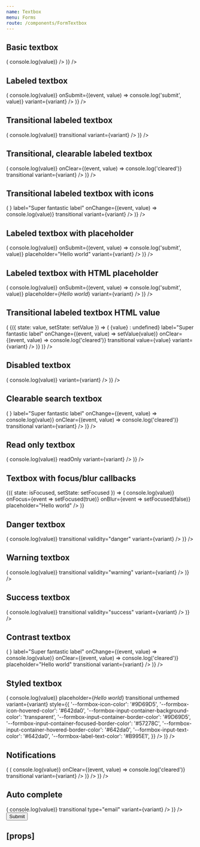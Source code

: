 ```yaml
---
name: Textbox
menu: Forms
route: /components/FormTextbox
---
```



<PageTitle title="Textbox" src="components/Form/Textbox" />

## Basic textbox

<Playground>
  <ThemeWrapper>
    <Looper
      list={variants}
      render={variant => (
        <Rhythm py={3}>
          <FormComponentDemo property="value" initialValue="Hello world" key={variant} unwrapped>
            <Textbox variant={variant} onChange={(event, value) => console.log(value)} />
          </FormComponentDemo>
        </Rhythm>
      )}
    />
  </ThemeWrapper>
</Playground>

## Labeled textbox

<Playground>
  <ThemeWrapper>
    <Looper
      list={variants}
      render={variant => (
        <Rhythm py={3}>
          <FormComponentDemo property="value" initialValue="Hello world" key={variant} unwrapped>
            <Textbox
              label="Super fantastic label"
              onChange={(event, value) => console.log(value)}
              onSubmit={(event, value) => console.log('submit', value)}
              variant={variant}
            />
          </FormComponentDemo>
        </Rhythm>
      )}
    />
  </ThemeWrapper>
</Playground>

## Transitional labeled textbox

<Playground>
  <ThemeWrapper>
    <Looper
      list={variants}
      render={variant => (
        <Rhythm py={3}>
          <FormComponentDemo property="value" key={variant} unwrapped>
            <Textbox
              label="Super fantastic label"
              onChange={(event, value) => console.log(value)}
              transitional
              variant={variant}
            />
          </FormComponentDemo>
        </Rhythm>
      )}
    />
  </ThemeWrapper>
</Playground>

## Transitional, clearable labeled textbox

<Playground>
  <ThemeWrapper>
    <Looper
      list={variants}
      render={variant => (
        <Rhythm py={3}>
          <FormComponentDemo property="value" key={variant} unwrapped>
            <Textbox
              clearable
              label="Super fantastic label"
              onChange={(event, value) => console.log(value)}
              onClear={(event, value) => console.log('cleared')}
              transitional
              variant={variant}
            />
          </FormComponentDemo>
        </Rhythm>
      )}
    />
  </ThemeWrapper>
</Playground>

## Transitional labeled textbox with icons

<Playground>
  <ThemeWrapper>
    <Looper
      list={variants}
      render={variant => (
        <Rhythm py={3}>
          <FormComponentDemo property="value" key={variant} unwrapped>
            <Textbox
              iconBefore={SearchIcon}
              iconAfter={<SpinnerIcon size={14} />}
              label="Super fantastic label"
              onChange={(event, value) => console.log(value)}
              transitional
              variant={variant}
            />
          </FormComponentDemo>
        </Rhythm>
      )}
    />
  </ThemeWrapper>
</Playground>

## Labeled textbox with placeholder

<Playground>
  <ThemeWrapper>
    <Looper
      list={variants}
      render={variant => (
        <Rhythm py={3}>
          <FormComponentDemo property="value" key={variant} unwrapped>
            <Textbox
              label="Super fantastic label"
              onChange={(event, value) => console.log(value)}
              onSubmit={(event, value) => console.log('submit', value)}
              placeholder="Hello world"
              variant={variant}
            />
          </FormComponentDemo>
        </Rhythm>
      )}
    />
  </ThemeWrapper>
</Playground>

## Labeled textbox with HTML placeholder

<Playground>
  <ThemeWrapper>
    <Looper
      list={variants}
      render={variant => (
        <Rhythm py={3}>
          <FormComponentDemo property="value" key={variant} unwrapped>
            <Textbox
              label="Super fantastic label"
              onChange={(event, value) => console.log(value)}
              onSubmit={(event, value) => console.log('submit', value)}
              placeholder={<i>Hello world</i>}
              variant={variant}
            />
          </FormComponentDemo>
        </Rhythm>
      )}
    />
  </ThemeWrapper>
</Playground>

## Transitional labeled textbox HTML value

<Playground>
  <ThemeWrapper>
    <Looper
      list={variants}
      render={variant => (
        <StateWrapper>
          {({ state: value, setState: setValue }) => (
            <Rhythm py={3} style={{ maxWidth: 400 }} grouped>
              <Textbox
                alwaysUseFormatting
                clearable
                formattedValue={value ? <i>{value}</i> : undefined}
                label="Super fantastic label"
                onChange={(event, value) => setValue(value)}
                onClear={(event, value) => console.log('cleared')}
                transitional
                value={value}
                variant={variant}
              />
            </Rhythm>
          )}
        </StateWrapper>
      )}
    />
  </ThemeWrapper>
</Playground>

## Disabled textbox

<Playground>
  <ThemeWrapper>
    <Looper
      list={variants}
      render={variant => (
        <Rhythm py={3}>
          <FormComponentDemo property="value" initialValue="Hello world" key={variant} unwrapped>
            <Textbox
              disabled
              label="Super fantastic label"
              onChange={(event, value) => console.log(value)}
              variant={variant}
            />
          </FormComponentDemo>
        </Rhythm>
      )}
    />
  </ThemeWrapper>
</Playground>

## Clearable search textbox

<Playground>
  <ThemeWrapper>
    <Looper
      list={variants}
      render={variant => (
        <Rhythm py={3}>
          <FormComponentDemo property="value" initialValue="Hello world" key={variant} unwrapped>
            <Textbox
              clearable
              iconBefore={<SearchIcon />}
              label="Super fantastic label"
              onChange={(event, value) => console.log(value)}
              onClear={(event, value) => console.log('cleared')}
              transitional
              variant={variant}
            />
          </FormComponentDemo>
        </Rhythm>
      )}
    />
  </ThemeWrapper>
</Playground>

## Read only textbox

<Playground>
  <ThemeWrapper>
    <Looper
      list={variants}
      render={variant => (
        <Rhythm py={3}>
          <FormComponentDemo property="value" initialValue="Hello world" key={variant} unwrapped>
            <Textbox
              label="Super fantastic label"
              onChange={(event, value) => console.log(value)}
              readOnly
              variant={variant}
            />
          </FormComponentDemo>
        </Rhythm>
      )}
    />
  </ThemeWrapper>
</Playground>

## Textbox with focus/blur callbacks

<Playground>
  <StateWrapper initialState={false}>
    {({ state: isFocused, setState: setFocused }) => (
      <FormComponentDemo property="value">
        <Textbox
          label={isFocused ? 'Focused label' : 'Blurred label'}
          onChange={(event, value) => console.log(value)}
          onFocus={event => setFocused(true)}
          onBlur={event => setFocused(false)}
          placeholder="Hello world"
        />
      </FormComponentDemo>
    )}
  </StateWrapper>
</Playground>

## Danger textbox

<Playground>
  <ThemeWrapper>
    <Looper
      list={variants}
      render={variant => (
        <Rhythm py={3}>
          <FormComponentDemo property="value" initialValue="Hello world" key={variant} unwrapped>
            <Textbox
              label="Super fantastic label"
              onChange={(event, value) => console.log(value)}
              transitional
              validity="danger"
              variant={variant}
            />
          </FormComponentDemo>
        </Rhythm>
      )}
    />
  </ThemeWrapper>
</Playground>

## Warning textbox

<Playground>
  <ThemeWrapper>
    <Looper
      list={variants}
      render={variant => (
        <Rhythm py={3}>
          <FormComponentDemo property="value" initialValue="Hello world" key={variant} unwrapped>
            <Textbox
              label="Super fantastic label"
              onChange={(event, value) => console.log(value)}
              transitional
              validity="warning"
              variant={variant}
            />
          </FormComponentDemo>
        </Rhythm>
      )}
    />
  </ThemeWrapper>
</Playground>

## Success textbox

<Playground>
  <ThemeWrapper>
    <Looper
      list={variants}
      render={variant => (
        <Rhythm py={3}>
          <FormComponentDemo property="value" initialValue="Hello world" key={variant} unwrapped>
            <Textbox
              label="Super fantastic label"
              onChange={(event, value) => console.log(value)}
              transitional
              validity="success"
              variant={variant}
            />
          </FormComponentDemo>
        </Rhythm>
      )}
    />
  </ThemeWrapper>
</Playground>

## Contrast textbox

<Playground>
  <ThemeWrapper contrast>
    <Looper
      list={variants}
      render={variant => (
        <Rhythm py={3}>
          <FormComponentDemo property="value" contrast key={variant} unwrapped>
            <Textbox
              clearable
              contrast
              iconBefore={<SearchIcon />}
              label="Super fantastic label"
              onChange={(event, value) => console.log(value)}
              onClear={(event, value) => console.log('cleared')}
              placeholder="Hello world"
              transitional
              variant={variant}
            />
          </FormComponentDemo>
        </Rhythm>
      )}
    />
  </ThemeWrapper>
</Playground>

## Styled textbox

<Playground>
  <ThemeWrapper>
    <Looper
      list={variants}
      render={variant => (
        <Rhythm py={3}>
          <FormComponentDemo property="value" key={variant} unwrapped>
            <Textbox
              clearable
              label="Super fantastic label"
              onChange={(event, value) => console.log(value)}
              placeholder={<i>Hello world</i>}
              transitional
              unthemed
              variant={variant}
              style={{
                '--formbox-icon-color': '#9D69D5',
                '--formbox-icon-hovered-color': '#642da0',
                '--formbox-input-container-background-color': 'transparent',
                '--formbox-input-container-border-color': '#9D69D5',
                '--formbox-input-container-focused-border-color': '#57278C',
                '--formbox-input-container-hovered-border-color': '#642da0',
                '--formbox-input-text-color': '#642da0',
                '--formbox-label-text-color': '#B995E1',
              }}
            />
          </FormComponentDemo>
        </Rhythm>
      )}
    />
  </ThemeWrapper>
</Playground>

## Notifications

<Playground>
  <ThemeWrapper>
    <Looper
      list={variants}
      render={variant => (
        <Looper
          list={['success', 'danger', 'warning', 'primary', 'neutral']}
          render={level => (
            <Rhythm py={3}>
              <FormComponentDemo property="value" initialValue="Hello world" key={variant} unwrapped>
                <NotifiedTextbox
                  clearable
                  label="Super fantastic label"
                  level={level}
                  notification={`This is an example ${level} notification.`}
                  onChange={(event, value) => console.log(value)}
                  onClear={(event, value) => console.log('cleared')}
                  transitional
                  variant={variant}
                />
              </FormComponentDemo>
            </Rhythm>
          )}
        />
      )}
    />
  </ThemeWrapper>
</Playground>

## Auto complete

<Playground>
  <ThemeWrapper>
    <form name="autoComplete" autoComplete="on">
      <Looper
        list={variants}
        render={variant => (
          <Rhythm p={2} grouped>
            <FormComponentDemo property="value" key={variant} unwrapped>
              <Textbox
                autoComplete="email"
                clearable
                iconBefore={EmailIcon}
                label="Email"
                name={`email-${variant}`}
                onChange={(event, value) => console.log(value)}
                transitional
                type="email"
                variant={variant}
              />
            </FormComponentDemo>
          </Rhythm>
        )}
      />
      <Rhythm mt={4} ml={3}>
        <Button type="submit" color="primary" weight="shaded" shape="brick">
          Submit
        </Button>
      </Rhythm>
    </form>
  </ThemeWrapper>
</Playground>

## \[props\]

<Props of={Textbox} />
